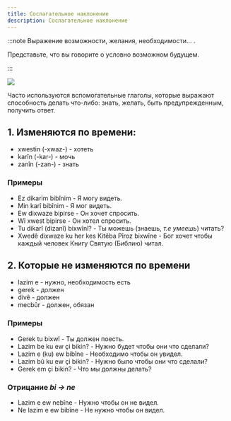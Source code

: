```yaml
---
title: Сослагательное наклонение
description: Сослагательное наклонение
---
```


:::note
Выражение возможности, желания, необходимости... .

Представьте, что вы говорите о условно возможном будущем.

:::

![](/img/chapter-2/subjunctive-mood.png)

Часто используются вспомогательные глаголы, которые выражают способность делать что-либо: знать, желать, быть предупрежденным, получить ответ.

## 1. Изменяются по времени:

- xwestin (-xwaz-) - хотеть
- karîn (-kar-) - мочь
- zanîn (-zan-) - знать

### Примеры

- Ez dikarim bibînim - Я могу видеть.
- Min karî bibînim - Я мог видеть.
- Ew dixwaze bipirse - Он хочет спросить.
- Wî xwest bipirse - Он хотел спросить.
- Tu dikarî (dizanî) bixwînî? - Ты можешь (знаешь, _т.е умеешь_) читать?
- Xwedê dixwaze ku her kes Kitêba Pîroz bixwîne - Бог хочет чтобы каждый человек Книгу Святую (Библию) читал.

## 2. Которые не изменяются по времени

- lazim e - нужно, необходимость есть
- gerek - должен
- divê - должен
- mecbûr - должен, обязан

### Примеры

* Gerek tu bixwî - Ты должен поесть.
* Lazim be ku ew çi bikin? - Нужно будет чтобы они что сделали?
* Lazim e (ku) ew bibîne - Необходимо чтобы он увидел.
* Lazim bû ku ew çi bikin? - Нужно было чтобы они что сделали?
* Gerek em çi bikin? - Что мы должны делать?

### Отрицание _bi -> ne_

- Lazim e ew nebîne - Нужно чтобы он не видел.
- Ne lazim e ew bibîne - Не нужно чтобы он видел.
